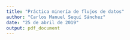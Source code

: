 ```yaml
---
title: "Práctica minería de flujos de datos"
author: "Carlos Manuel Sequí Sánchez"
date: "25 de abril de 2019"
output: pdf_document
---
```


\section{2.1. Entrenamiento offline (estacionario) y evaluación posterior.}

\subsection{Entrenar un clasificador HoeffdingTree offline (estacionario, aprender modelo únicamente), sobre un total de 1.000.000 de instancias procedentes de un flujo obtenido por el generador WaveFormGenerator con semilla aleatoria igual a 2. Evaluar posteriormente (sólo evaluación) con 1.000.000 de instancias generadas por el mismo tipo de generador, con semilla aleatoria igual a 4. Repita el proceso varias veces con la misma semilla en evaluación y diferentes semillas en entrenamiento, para crear una población de resultados. Anotar como resultados los valores de porcentajes de aciertos en la clasificación y estadístico Kappa.}

\subsection{Repetir el paso anterior, sustituyendo el clasificador por HoeffdingTree adaptativo.}

\subsection{Responda a la pregunta: ¿Cree que algún clasificador es significativamente mejor que el otro en este tipo de problemas? Razone su respuesta.}

\section{2.2. Entrenamiento online.}

\subsection{Entrenar un clasificador HoeffdingTree online, mediante el método Interleaved Test-Then-Train, sobre un total de 1.000.000 de instancias procedentes de un flujo obtenido por el generador WaveFormGenerator con semilla aleatoria igual a 2, con una frecuencia de muestreo igual a 10.000. Pruebe con otras semillas aleatorias para crear una población de resultados. Anotar los valores de porcentajes de aciertos en la clasificación y estadístico Kappa.}

\subsection{Repetir el paso anterior, sustituyendo el clasificador por HoeffdingTree adaptativo}

\subsection{Responda a la pregunta: ¿Cree que algún clasificador es mejor que el otro en este tipo de problemas? Razone su respuesta.}

\section{2.3. Entrenamiento online en datos con concept drift.}

\subsection{Entrenar un clasificador HoeffdingTree online, mediante el método Interleaved Test-Then-Train, sobre un total de 2.000.000 de instancias muestreadas con una frecuencia de 100.000, sobre datos procedentes de un generador de flujos RandomRBFGeneratorDrift, con semilla aleatorio igual a 1 para generación de modelos y de instancias, generando 2 clases, 7 atributos, 3 centroides en el modelo, drift en todos los centroides y velocidad de cambio igual a 0.001. Pruebe con otras semillas aleatorias. Anotar los valores de porcentajes de aciertos en la clasificación y estadístico Kappa. Compruebe la evolución de la curva de aciertos en la GUI de MOA. }

\subsection{Repetir el paso anterior, sustituyendo el clasificador por HoeffdingTree adaptativo}

\subsection{Responda a la pregunta: ¿Cree que algún clasificador es mejor que el otro en este tipo de problemas? Razone su respuesta}

\section{2.4. Entrenamiento online en datos con concept drift, incluyendo mecanismos para olvidar instancias pasadas.}

\subsection{Repita la experimentación del apartado anterior, cambiando el método de evaluación “Interleaved Test-Then-Train” por el método de evaluación “Prequential”, con una ventana deslizante de tamaño 1.000.}

\subsection{¿Qué efecto se nota en ambos clasificadores? ¿A qué es debido? Justifique los cambios relevantes en los resultados de los clasificadores.}

\section{2.5. Entrenamiento online en datos con concept drift, incluyendo mecanismos para reinicializar modelos tras la detección de cambios de concepto.}

\subsection{ Repita la experimentación del apartado 2.3, cambiando el modelo (learner) a un clasificador simple basado en reemplazar el clasificador actual cuando se detecta un cambio de concepto (SingleClassifierDrift). Como detector de cambio de concepto, usar el método DDM con sus parámetros por defecto. Como modelo a aprender, usar un clasificador HoeffdingTree. }

\subsection{Repita el paso anterior cambiando el clasificador HoeffdingTree por un clasificador HoeffdingTree adaptativo.}

\subsection{ Responda a la siguiente pregunta: ¿Qué diferencias se producen entre los métodos de los apartados 2.3, 2.4 y 2.5? Explique similitudes y diferencias entre las diferentes metodologías, y discuta los resultados obtenidos por cada una de ellas en el flujo de datos propuesto.
}

